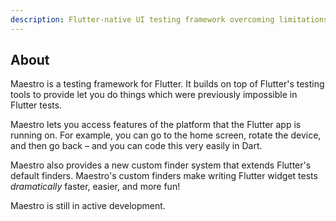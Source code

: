 ```yaml
---
description: Flutter-native UI testing framework overcoming limitations of flutter_test and flutter_driver
---
```


## About

Maestro is a testing framework for Flutter. It builds on top of Flutter's
testing tools to provide let you do things which were previously impossible in
Flutter tests.

Maestro lets you access features of the platform that the Flutter app is running
on. For example, you can go to the home screen, rotate the device, and then go
back – and you can code this very easily in Dart.

Maestro also provides a new custom finder system that extends Flutter's default
finders. Maestro's custom finders make writing Flutter widget tests
_dramatically_ faster, easier, and more fun!

Maestro is still in active development.
